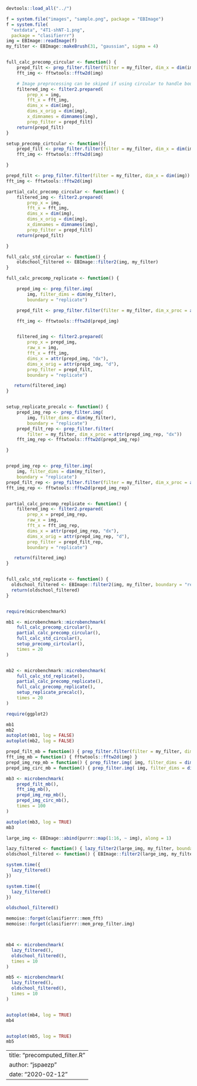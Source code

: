 
```r
devtools::load_all("../")

f = system.file("images", "sample.png", package = "EBImage")
f = system.file(
  "extdata", "4T1-shNT-1.png",
  package = "clasifierrr")
img = EBImage::readImage(f)
my_filter <- EBImage::makeBrush(31, "gaussian", sigma = 4)


full_calc_precomp_circular <- function() {
    prepd_filt <- prep_filter.filter(filter = my_filter, dim_x = dim(img))
    fft_img <- fftwtools::fftw2d(img)

    # Image preprocessing can be skiped if using circular to handle boundries...
    filtered_img <- filter2.prepared(
        prep_x = img,
        fft_x = fft_img,
        dims_x = dim(img),
        dims_x_orig = dim(img),
        x_dimnames = dimnames(img),
        prep_filter = prepd_filt)
    return(prepd_filt)
}

setup_precomp_cirtcular <- function(){
    prepd_filt <- prep_filter.filter(filter = my_filter, dim_x = dim(img))
    fft_img <- fftwtools::fftw2d(img)

}

prepd_filt <- prep_filter.filter(filter = my_filter, dim_x = dim(img))
fft_img <- fftwtools::fftw2d(img)

partial_calc_precomp_circular <- function() {
    filtered_img <- filter2.prepared(
        prep_x = img,
        fft_x = fft_img,
        dims_x = dim(img),
        dims_x_orig = dim(img),
        x_dimnames = dimnames(img),
        prep_filter = prepd_filt)
    return(prepd_filt)

}

full_calc_std_circular <- function() {
    oldschool_filtered <- EBImage::filter2(img, my_filter)
}

full_calc_precomp_replicate <- function() {

    prepd_img <- prep_filter.img(
        img, filter_dims = dim(my_filter),
        boundary = "replicate")

    prepd_filt <- prep_filter.filter(filter = my_filter, dim_x_proc = attr(prepd_img, "dx"))

    fft_img <- fftwtools::fftw2d(prepd_img)


    filtered_img <- filter2.prepared(
        prep_x = prepd_img,
        raw_x = img,
        fft_x = fft_img,
        dims_x = attr(prepd_img, "dx"),
        dims_x_orig = attr(prepd_img, "d"),
        prep_filter = prepd_filt,
        boundary = "replicate")

   return(filtered_img)
}


setup_replicate_precalc <- function() {
    prepd_img_rep <- prep_filter.img(
        img, filter_dims = dim(my_filter),
        boundary = "replicate")
    prepd_filt_rep <- prep_filter.filter(
        filter = my_filter, dim_x_proc = attr(prepd_img_rep, "dx"))
    fft_img_rep <- fftwtools::fftw2d(prepd_img_rep)

}


prepd_img_rep <- prep_filter.img(
    img, filter_dims = dim(my_filter),
    boundary = "replicate")
prepd_filt_rep <- prep_filter.filter(filter = my_filter, dim_x_proc = attr(prepd_img_rep, "dx"))
fft_img_rep <- fftwtools::fftw2d(prepd_img_rep)


partial_calc_precomp_replicate <- function() {
    filtered_img <- filter2.prepared(
        prep_x = prepd_img_rep,
        raw_x = img,
        fft_x = fft_img_rep,
        dims_x = attr(prepd_img_rep, "dx"),
        dims_x_orig = attr(prepd_img_rep, "d"),
        prep_filter = prepd_filt_rep,
        boundary = "replicate")

   return(filtered_img)
}


full_calc_std_replicate <- function() {
  oldschool_filtered <- EBImage::filter2(img, my_filter, boundary = "replicate")
  return(oldschool_filtered)
}


require(microbenchmark)

mb1 <- microbenchmark::microbenchmark(
    full_calc_precomp_circular(),
    partial_calc_precomp_circular(),
    full_calc_std_circular(),
    setup_precomp_cirtcular(),
    times = 20
)


mb2 <- microbenchmark::microbenchmark(
    full_calc_std_replicate(),
    partial_calc_precomp_replicate(),
    full_calc_precomp_replicate(),
    setup_replicate_precalc(),
    times = 20
)

require(ggplot2)

mb1
mb2
autoplot(mb1, log = FALSE)
autoplot(mb2, log = FALSE)

prepd_filt_mb = function() { prep_filter.filter(filter = my_filter, dim_x = dim(img)) }
fft_img_mb = function() { fftwtools::fftw2d(img) }
prepd_img_rep_mb = function() { prep_filter.img( img, filter_dims = dim(my_filter), boundary = "replicate") }
prepd_img_circ_mb = function() { prep_filter.img( img, filter_dims = dim(my_filter), boundary = "circular") }

mb3 <- microbenchmark(
    prepd_filt_mb(),
    fft_img_mb(),
    prepd_img_rep_mb(),
    prepd_img_circ_mb(),
    times = 100
)

autoplot(mb3, log = TRUE)
mb3

large_img <- EBImage::abind(purrr::map(1:16, ~ img), along = 1)

lazy_filtered <- function() { lazy_filter2(large_img, my_filter, boundary = "replicate") }
oldschool_filtered <- function() { EBImage::filter2(large_img, my_filter, boundary = "replicate") }

system.time({
  lazy_filtered()
})

system.time({
  lazy_filtered()
})

oldschool_filtered()

memoise::forget(clasifierrr::mem_fft)
memoise::forget(clasifierrr::mem_prep_filter.img)



mb4 <- microbenchmark(
  lazy_filtered(),
  oldschool_filtered(),
  times = 10
)

mb5 <- microbenchmark(
  lazy_filtered(),
  oldschool_filtered(),
  times = 10
)


autoplot(mb4, log = TRUE)
mb4


autoplot(mb5, log = TRUE)
mb5
```


---
title: "precomputed_filter.R"
author: "jspaezp"
date: "2020-02-12"
---

